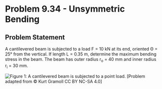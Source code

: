 # Problem 9.34 - Unsymmetric Bending {.unnumbered}

## Problem Statement

A cantilevered beam is subjected to a load F = 10 kN at its end, oriented Θ = 25° from the vertical. If length L = 0.35 m, determine the maximum bending stress in the beam. The beam has outer radius r<sub>o</sub> = 40 mm and inner radius r<sub>i</sub> = 30 mm.

![Figure 1: A cantilevered beam is subjected to a point load.](images/490.png){fig-alt="A cantilevered beam is subjected to a point load F at its end oriented theta from the vertical. The beam has a ring cross section with an outer radius of ro and an inner radius of ri."}
\[Problem adapted from © Kurt Gramoll CC BY NC-SA 4.0\]